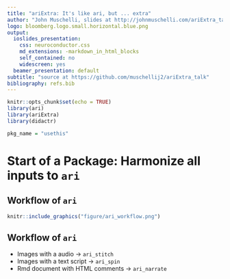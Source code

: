 ```yaml
---
title: "ariExtra: It's like ari, but ... extra"
author: "John Muschelli, slides at http://johnmuschelli.com/ariExtra_talk"
logo: bloomberg.logo.small.horizontal.blue.png
output:
  ioslides_presentation:
    css: neuroconductor.css
    md_extensions: -markdown_in_html_blocks
    self_contained: no
    widescreen: yes
  beamer_presentation: default
subtitle: "source at https://github.com/muschellij2/ariExtra_talk"
bibliography: refs.bib    
---
```


<style type="text/css">
article {
  font-size: 28pt;
}
</style>

```r
knitr::opts_chunk$set(echo = TRUE)
library(ari)
library(ariExtra)
library(didactr)
```


```r
pkg_name = "usethis"
```

<!-- SMI 2019 product -->
# Start of a Package: \n Harmonize all inputs to `ari`

## Workflow of `ari` 

```r
knitr::include_graphics("figure/ari_workflow.png")
```

## Workflow of `ari` 

- Images with a audio → `ari_stitch`
- Images with a text script → `ari_spin`
- Rmd document with HTML comments → `ari_narrate`




